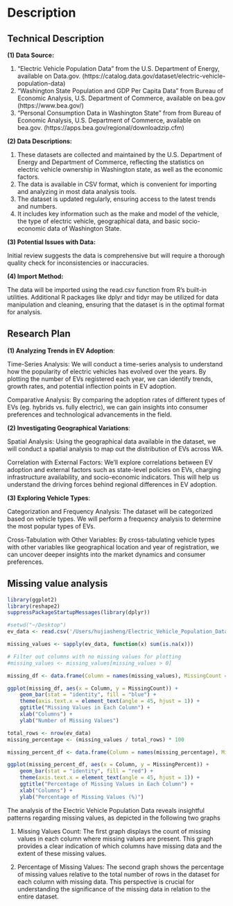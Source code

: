 # Description

## Technical Description

**(1) Data Source:**

1. "Electric Vehicle Population Data" from the U.S. Department of Energy, available on Data.gov. (https://catalog.data.gov/dataset/electric-vehicle-population-data)
2. "Washington State Population and GDP Per Capita Data" from Bureau of Economic Analysis, U.S. Department of Commerce, available on bea.gov (https://www.bea.gov/)
3. "Personal Consumption Data in Washington State" from from Bureau of Economic Analysis, U.S. Department of Commerce, available on bea.gov.
(https://apps.bea.gov/regional/downloadzip.cfm)

**(2) Data Descriptions:**

1. These datasets are collected and maintained by the U.S. Department of Energy and Department of Commerce, reflecting the statistics on electric vehicle ownership in Washington state, as well as the economic factors.
2. The data is available in CSV format, which is convenient for importing and analyzing in most data analysis tools.
3. The dataset is updated regularly, ensuring access to the latest trends and numbers.
4. It includes key information such as the make and model of the vehicle, the type of electric vehicle, geographical data, and basic socio-economic data of Washington State.

**(3) Potential Issues with Data:**

Initial review suggests the data is comprehensive but will require a thorough quality check for inconsistencies or inaccuracies.

**(4) Import Method:**

The data will be imported using the read.csv function from R's built-in utilities. Additional R packages like dplyr and tidyr may be utilized for data manipulation and cleaning, ensuring that the dataset is in the optimal format for analysis.


## Research Plan

**(1) Analyzing Trends in EV Adoption**:

Time-Series Analysis: We will conduct a time-series analysis to understand how the popularity of electric vehicles has evolved over the years. By plotting the number of EVs registered each year, we can identify trends, growth rates, and potential inflection points in EV adoption.

Comparative Analysis: By comparing the adoption rates of different types of EVs (eg. hybrids vs. fully electric), we can gain insights into consumer preferences and technological advancements in the field.


**(2) Investigating Geographical Variations**:

Spatial Analysis: Using the geographical data available in the dataset, we will conduct a spatial analysis to map out the distribution of EVs across WA.

Correlation with External Factors: We'll explore correlations between EV adoption and external factors such as state-level policies on EVs, charging infrastructure availability, and socio-economic indicators. This will help us understand the driving forces behind regional differences in EV adoption.


**(3) Exploring Vehicle Types**:

Categorization and Frequency Analysis: The dataset will be categorized based on vehicle types. We will perform a frequency analysis to determine the most popular types of EVs.

Cross-Tabulation with Other Variables: By cross-tabulating vehicle types with other variables like geographical location and year of registration, we can uncover deeper insights into the market dynamics and consumer preferences.


## Missing value analysis

```r
library(ggplot2)
library(reshape2)
suppressPackageStartupMessages(library(dplyr))

#setwd("~/Desktop")
ev_data <- read.csv('/Users/hujiasheng/Electric_Vehicle_Population_Data.csv')

missing_values <- sapply(ev_data, function(x) sum(is.na(x)))

# Filter out columns with no missing values for plotting
#missing_values <- missing_values[missing_values > 0]

missing_df <- data.frame(Column = names(missing_values), MissingCount = missing_values)

ggplot(missing_df, aes(x = Column, y = MissingCount)) +
    geom_bar(stat = "identity", fill = "blue") +
    theme(axis.text.x = element_text(angle = 45, hjust = 1)) +
    ggtitle("Missing Values in Each Column") +
    xlab("Columns") +
    ylab("Number of Missing Values")

total_rows <- nrow(ev_data)
missing_percentage <- (missing_values / total_rows) * 100

missing_percent_df <- data.frame(Column = names(missing_percentage), MissingPercent = missing_percentage)

ggplot(missing_percent_df, aes(x = Column, y = MissingPercent)) +
    geom_bar(stat = "identity", fill = "red") +
    theme(axis.text.x = element_text(angle = 45, hjust = 1)) +
    ggtitle("Percentage of Missing Values in Each Column") +
    xlab("Columns") +
    ylab("Percentage of Missing Values (%)")
```
The analysis of the Electric Vehicle Population Data reveals insightful patterns regarding missing values, as depicted in the following two graphs

1. Missing Values Count: The first graph displays the count of missing values in each column where missing values are present. This graph provides a clear indication of which columns have missing data and the extent of these missing values.

2. Percentage of Missing Values: The second graph shows the percentage of missing values relative to the total number of rows in the dataset for each column with missing data. This perspective is crucial for understanding the significance of the missing data in relation to the entire dataset.


